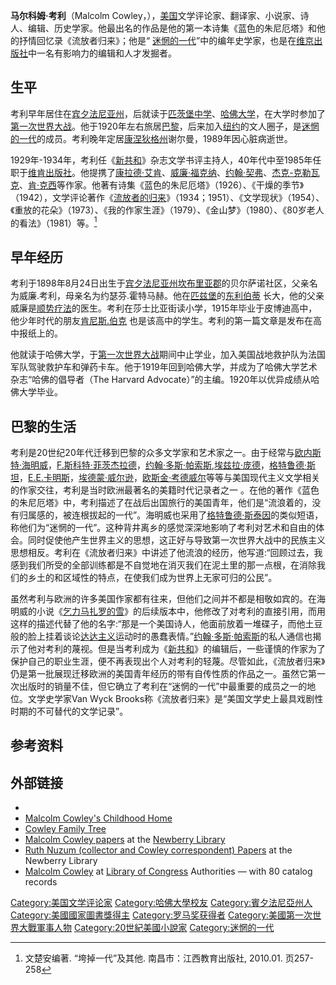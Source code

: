 {{Infobox writer
| name        = 马尔科姆·考利
| image       = Malcolmcowley.jpg
| caption     = 马尔科姆·考利, 由摄影师 [[Carl_Van_Vechten|Carl Van Vechten]]于1963年拍摄
| birth_date  = {{Birth date|1898|08|24}}
| birth_place = [[Belsano,_Pennsylvania|贝尔萨诺社区，坎布里亚郡，宾夕法尼亚州]], 美国
| death_date  = {{Death date  and age|1989|3|27|1898|08|28}}
| death_place = [[新米尔福德，康涅狄格州|新米尔福德，康涅狄格州]], 美国
| other_names =
| period      = 
| alma_mater  = [[哈佛大学|哈佛大学]]
| occupation  = 作家
| nationality = 美国
| spouse      =
| death_cause = 
| notableworks=
| influences  = 
| influenced  =
| portaldisp  = y
}}
'''马尔科姆·考利'''（Malcolm Cowley，{{bd|1898年|8月24日|1989年|3月27日}}），[[美国|美国]]文学评论家、翻译家、小说家、诗人、编辑、历史学家。他最出名的作品是他的第一本诗集《蓝色的朱尼厄塔》和他的抒情回忆录《流放者归来》；他是“ [[迷惘的一代|迷惘的一代]]”中的编年史学家，也是在[[維京出版社|维京出版社]]中一名有影响力的编辑和人才发掘者。

==生平==
考利早年居住在[[宾夕法尼亚州|宾夕法尼亚州]]，后就读于[[匹茨堡中学|匹茨堡中学]]、[[哈佛大学|哈佛大学]]，在大学时参加了[[第一次世界大战|第一次世界大战]]。他于1920年左右旅居[[巴黎|巴黎]]，后来加入[[纽约|纽约]]的文人圈子，是[[迷惘的一代|迷惘的一代]]的成员。考利晚年定居[[康乃狄克州|康涅狄格州]]谢尔曼，1989年因心脏病逝世。

1929年-1934年，考利任《[[新共和|新共和]]》杂志文学书评主持人，40年代中至1985年任职于[[维肯出版社|维肯出版社]]。他提携了[[康拉德·艾肯|康拉德·艾肯]]、[[威廉·福克纳|威廉·福克纳]]、[[约翰·契弗|约翰·契弗]]、[[杰克-克勒瓦克|杰克-克勒瓦克]]、[[肯·克西|肯·克西]]等作家。他著有诗集《蓝色的朱尼厄塔》（1926）、《干燥的季节》（1942），文学评论著作《[[流放者的归来|流放者的归来]]》（1934；1951）、《文学现状》（1954）、《重放的花朵》（1973）、《我的作家生涯》（1979）、《金山梦》（1980）、《80岁老人的看法》（1981）等。<ref>文楚安编著. “垮掉一代”及其他. 南昌市：江西教育出版社, 2010.01. 页257-258</ref>

==早年经历==
考利于1898年8月24日出生于[[宾夕法尼亚州|宾夕法尼亚州]][[坎布里亚郡|坎布里亚郡]]的贝尔萨诺社区，父亲名为威廉.考利，母亲名为约瑟芬.霍特马赫。他在[[匹兹堡|匹兹堡]]的[https://en.wikipedia.org/wiki/East_Liberty_(Pittsburgh) 东利伯蒂] {{Wayback|url=https://en.wikipedia.org/wiki/East_Liberty_(Pittsburgh) |date=20210508185616 }}长大，他的父亲威廉是[[顺势疗法|顺势疗法]]的医生。考利在莎士比亚街读小学，1915年毕业于皮博迪高中，他少年时代的朋友[https://en.wikipedia.org/wiki/Kenneth_Burke 肯尼斯.伯克] {{Wayback|url=https://en.wikipedia.org/wiki/Kenneth_Burke |date=20210413113528 }}也是该高中的学生。考利的第一篇文章是发布在高中报纸上的。

他就读于哈佛大学，于[[第一次世界大战|第一次世界大战]]期间中止学业，加入美国战地救护队为法国军队驾驶救护车和弹药卡车。他于1919年回到哈佛大学，并成为了哈佛大学艺术杂志“哈佛的倡导者（The Harvard Advocate）”的主编。1920年以优异成绩从哈佛大学毕业。 

==巴黎的生活==
考利是20世纪20年代迁移到巴黎的众多文学家和艺术家之一。由于经常与[[欧内斯特·海明威|欧内斯特·海明威]]，[[菲茨杰拉尔德，F.S.|F.斯科特·菲茨杰拉德]]，[[约翰·多斯·帕索斯|约翰·多斯·帕索斯]],[[埃兹拉·庞德|埃兹拉·庞德]]，[[格特鲁德·斯坦|格特鲁德·斯坦]]，[[E·E·卡明斯|E.E.卡明斯]]，[[埃德蒙·比彻·威尔逊|埃德蒙·威尔逊]]，[[欧斯金·考德威尔|欧斯金·考德威尔]]等等与美国现代主义文学相关的作家交往，考利是当时欧洲最著名的美籍时代记录者之一 。在他的著作《蓝色的朱尼厄塔》中，考利描述了在战后出国旅行的美国青年，他们是“流浪着的，没有归属感的，被连根拔起的一代”。海明威也采用了[[格特鲁德·斯泰因|格特鲁德·斯泰因]]的类似短语，称他们为“迷惘的一代”。这种背井离乡的感觉深深地影响了考利对艺术和自由的体会。同时促使他产生世界主义的思想，这正好与导致第一次世界大战中的民族主义思想相反。考利在《流放者归来》中讲述了他流浪的经历，他写道:“回顾过去，我感到我们所受的全部训练都是不自觉地在消灭我们在泥土里的那一点根，在消除我们的乡土的和区域性的特点，在使我们成为世界上无家可归的公民”。

虽然考利与欧洲的许多美国作家都有往来，但他们之间并不都是相敬如宾的。在海明威的小说《[[乞力马扎罗的雪|乞力马扎罗的雪]]》的后续版本中，他修改了对考利的直接引用，而用这样的描述代替了他的名字:“那是一个美国诗人，他面前放着一堆碟子，而他土豆般的脸上挂着谈论[[达达主义|达达主义]]运动时的愚蠢表情。”[[约翰·多斯·帕索斯|约翰·多斯·帕索斯]]的私人通信也揭示了他对考利的蔑视。但是当考利成为《[[新共和|新共和]]》的编辑后，一些谨慎的作家为了保护自己的职业生涯，便不再表现出个人对考利的轻蔑。尽管如此，《流放者归来》仍是第一批展现迁移欧洲的美国青年经历的带有自传性质的作品之一。虽然它第一次出版时的销量不佳，但它确立了考利在“迷惘的一代”中最重要的成员之一的地位。文学史学家Van Wyck Brooks称《流放者归来》是“美国文学史上最具戏剧性时期的不可替代的文学记录”。

==参考资料==
{{reflist}}

== 外部链接 ==

* {{cite journal| url=http://www.theparisreview.org/interviews/3137/the-art-of-fiction-no-70-malcolm-cowley| title=Malcolm Cowley, The Art of Fiction No. 70| work=Paris Review| date=Fall 1982| author=John McCall| access-date=2018-08-11| archive-date=2021-05-15| archive-url=https://web.archive.org/web/20210515073910/https://www.theparisreview.org/interviews/3137/the-art-of-fiction-no-70-malcolm-cowley| dead-url=no}}
*[https://web.archive.org/web/20160303214913/http://www.nantyglo.com/cowley_house.htm Malcolm Cowley's Childhood Home]
* [http://trees.ancestry.com/pt/pedigree.aspx?tid=10420577&pid=-643080326 Cowley Family Tree]
* [http://mms.newberry.org/xml/xml_files/Cowley.xml Malcolm Cowley papers] {{Wayback|url=http://mms.newberry.org/xml/xml_files/Cowley.xml |date=20201124235350 }} at the [[Newberry_Library|Newberry Library]]
* [http://www.newberry.org/collections/FindingAids/nuzum/Nuzum.html Ruth Nuzum (collector and Cowley correspondent) Papers] {{Wayback|url=http://www.newberry.org/collections/FindingAids/nuzum/Nuzum.html |date=20110106075628 }} at the Newberry Library
* [http://lccn.loc.gov/n79081720 Malcolm Cowley] {{Wayback|url=http://lccn.loc.gov/n79081720 |date=20180811100743 }} at [[Library_of_Congress|Library of Congress]] Authorities — with 80 catalog records

{{Authority control}}

{{DEFAULTSORT:Cowley, Malcolm}}
[[Category:美国文学评论家|Category:美国文学评论家]]
[[Category:哈佛大學校友|Category:哈佛大學校友]]
[[Category:賓夕法尼亞州人|Category:賓夕法尼亞州人]]
[[Category:美國國家圖書獎得主|Category:美國國家圖書獎得主]]
[[Category:罗马奖获得者|Category:罗马奖获得者]]
[[Category:美國第一次世界大戰軍事人物|Category:美國第一次世界大戰軍事人物]]
[[Category:20世紀美國小說家|Category:20世紀美國小說家]]
[[Category:迷惘的一代|Category:迷惘的一代]]